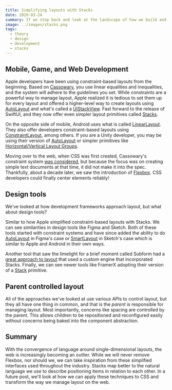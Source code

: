 ```yaml
---
title: Simplifying layouts with Stacks
date: 2020-03-24
summary: If we step back and look at the landscape of how we build and use layouts across platforms and design tools, we can gain insight into how to create easy one-dimensional layouts in our user interfaces.
image: ../images/stacks.png
tags:
  - theory
  - design
  - development
  - stacks
---
```


## Mobile, Game, and Web Development

Apple developers have been using constraint-based layouts from the beginning. Based on [Cassowary](<https://en.wikipedia.org/wiki/Cassowary_(software)>), you use linear equalities and inequalities, and the system will adhere to the guidelines you set. While constraints are a powerful way to manage layout, Apple realized it is tedious to set them up for every layout and offered a higher-level way to create layouts using [AutoLayout](https://developer.apple.com/library/archive/documentation/UserExperience/Conceptual/AutolayoutPG/index.html) and what's called a [UIStackView](https://developer.apple.com/documentation/uikit/uistackview). Fast forward to the release of SwiftUI, and they now offer even simpler layout primitives called [Stacks](https://developer.apple.com/documentation/swiftui/view_layout_and_presentation#3126380).

On the opposite side of mobile, Android uses what is called [LinearLayout](https://developer.android.com/guide/topics/ui/layout/linear). They also offer developers constraint-based layouts using [ConstraintLayout](https://developer.android.com/reference/androidx/constraintlayout/widget/ConstraintLayout), among others. If you are a Unity developer, you may be using their version of [AutoLayout](https://docs.unity3d.com/Packages/com.unity.ugui@1.0/manual/UIAutoLayout.html) or simpler primitives like [Horizontal/Vertical Layout Groups](https://docs.unity3d.com/Packages/com.unity.ugui@1.0/manual/script-HorizontalLayoutGroup.html).

Moving over to the web, when CSS was first created, Cassowary's constraint system [was considered](https://gss.github.io/guides/ccss), but because the focus was on creating simple text documents at that time, it did not make it into the spec. Thankfully, about a decade later, we saw the introduction of [Flexbox](https://developer.mozilla.org/en-US/docs/Learn/CSS/CSS_layout/Flexbox). CSS developers could finally center elements reliably!

## Design tools

We've looked at how development frameworks approach layout, but what about design tools?

Similar to how Apple simplified constraint-based layouts with Stacks. We can see similarities in design tools like Figma and Sketch. Both of these tools started with constraint systems and have since added the ability to do [AutoLayout](https://www.figma.com/blog/announcing-auto-layout/) in Figma's case or [SmartLayout](https://www.sketch.com/features/smart-layout) in Sketch's case which is similar to Apple and Android in their own ways.

Another tool that saw the limelight for a brief moment called Subform had a [great approach to layout](https://subformapp.com/articles/why-not-flexbox/) that used a custom engine that incorporated Stacks. Finally, we can see newer tools like FramerX adopting their version of a [Stack](https://www.framer.com/api/stack/) primitive.

## Parent controlled layout

All of the approaches we've looked at use various APIs to control layout, but they all have one thing in common, and that is the _parent_ is responsible for managing layout. Most importantly, concerns like spacing are controlled by the parent. This allows children to be repositioned and reconfigured easily without concerns being baked into the component abstraction.

## Summary

With the convergence of language around single-dimensional layouts, the web is increasingly becoming an outlier. While we will never remove Flexbox, nor should we, we can take inspiration from these simplified interfaces used throughout the industry. Stacks map better to the natural language we use to describe positioning items in relation to each other. In a future post, we'll look at how we can apply these techniques to CSS and transform the way we manage layout on the web.
